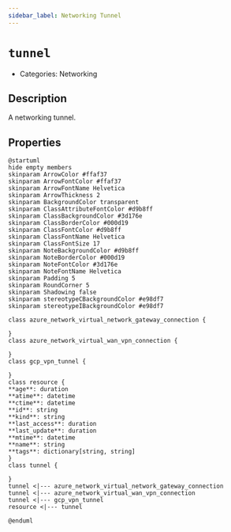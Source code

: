 ```yaml
---
sidebar_label: Networking Tunnel
---
```


# `tunnel`

- Categories: Networking

## Description

A networking tunnel.

## Properties

<ZoomPanPinch>

```kroki imgType="plantuml" imgAlt="Diagram of Networking Tunnel data model"
@startuml
hide empty members
skinparam ArrowColor #ffaf37
skinparam ArrowFontColor #ffaf37
skinparam ArrowFontName Helvetica
skinparam ArrowThickness 2
skinparam BackgroundColor transparent
skinparam ClassAttributeFontColor #d9b8ff
skinparam ClassBackgroundColor #3d176e
skinparam ClassBorderColor #000d19
skinparam ClassFontColor #d9b8ff
skinparam ClassFontName Helvetica
skinparam ClassFontSize 17
skinparam NoteBackgroundColor #d9b8ff
skinparam NoteBorderColor #000d19
skinparam NoteFontColor #3d176e
skinparam NoteFontName Helvetica
skinparam Padding 5
skinparam RoundCorner 5
skinparam Shadowing false
skinparam stereotypeCBackgroundColor #e98df7
skinparam stereotypeIBackgroundColor #e98df7

class azure_network_virtual_network_gateway_connection {

}
class azure_network_virtual_wan_vpn_connection {

}
class gcp_vpn_tunnel {

}
class resource {
**age**: duration
**atime**: datetime
**ctime**: datetime
**id**: string
**kind**: string
**last_access**: duration
**last_update**: duration
**mtime**: datetime
**name**: string
**tags**: dictionary[string, string]
}
class tunnel {

}
tunnel <|--- azure_network_virtual_network_gateway_connection
tunnel <|--- azure_network_virtual_wan_vpn_connection
tunnel <|--- gcp_vpn_tunnel
resource <|--- tunnel

@enduml
```

</ZoomPanPinch>
